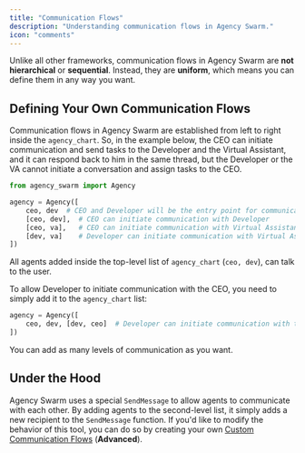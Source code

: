 ```yaml
---
title: "Communication Flows"
description: "Understanding communication flows in Agency Swarm."
icon: "comments"
---
```


Unlike all other frameworks, communication flows in Agency Swarm are **not hierarchical** or **sequential**. Instead, they are **uniform**, which means you can define them in any way you want.

## Defining Your Own Communication Flows

Communication flows in Agency Swarm are established from left to right inside the `agency_chart`. So, in the example below, the CEO can initiate communication and send tasks to the Developer and the Virtual Assistant, and it can respond back to him in the same thread, but the Developer or the VA cannot initiate a conversation and assign tasks to the CEO.

```python
from agency_swarm import Agency

agency = Agency([
    ceo, dev  # CEO and Developer will be the entry point for communication with the user
    [ceo, dev],  # CEO can initiate communication with Developer
    [ceo, va],   # CEO can initiate communication with Virtual Assistant
    [dev, va]    # Developer can initiate communication with Virtual Assistant
])
```

All agents added inside the top-level list of `agency_chart` (`ceo, dev`), can talk to the user.

To allow Developer to initiate communication with the CEO, you need to simply add it to the `agency_chart` list:

```python
agency = Agency([
    ceo, dev, [dev, ceo]  # Developer can initiate communication with the CEO
])
```

You can add as many levels of communication as you want.

## Under the Hood

Agency Swarm uses a special `SendMessage` to allow agents to communicate with each other. By adding agents to the second-level list, it simply adds a new recipient to the `SendMessage` function. If you'd like to modify the behavior of this tool, you can do so by creating your own [Custom Communication Flows](/additional-features/custom-communication-flows/overview) (**Advanced**).




